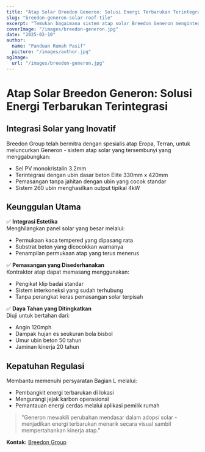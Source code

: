 ```yaml
---
title: "Atap Solar Breedon Generon: Solusi Energi Terbarukan Terintegrasi"
slug: "breedon-generon-solar-roof-tile"
excerpt: "Temukan bagaimana sistem atap solar Breedon Generon mengintegrasikan pembangkitan energi terbarukan dengan estetika atap tradisional."
coverImage: "/images/breedon-generon.jpg"
date: "2025-02-10"
author:
  name: "Panduan Rumah Pasif"
  picture: "/images/author.jpg"
ogImage:
  url: "/images/breedon-generon.jpg"
---
```


# Atap Solar Breedon Generon: Solusi Energi Terbarukan Terintegrasi

## Integrasi Solar yang Inovatif

Breedon Group telah bermitra dengan spesialis atap Eropa, Terran, untuk meluncurkan Generon - sistem atap solar yang tersembunyi yang menggabungkan:

- Sel PV monokristalin 3.2mm
- Terintegrasi dengan ubin dasar beton Elite 330mm x 420mm
- Pemasangan tanpa jahitan dengan ubin yang cocok standar
- Sistem 260 ubin menghasilkan output tipikal 4kW

## Keunggulan Utama

✅ **Integrasi Estetika**  
Menghilangkan panel solar yang besar melalui:
- Permukaan kaca tempered yang dipasang rata
- Substrat beton yang dicocokkan warnanya
- Penampilan permukaan atap yang terus menerus

✅ **Pemasangan yang Disederhanakan**  
Kontraktor atap dapat memasang menggunakan:
- Pengikat klip badai standar
- Sistem interkoneksi yang sudah terhubung
- Tanpa perangkat keras pemasangan solar terpisah

✅ **Daya Tahan yang Ditingkatkan**  
Diuji untuk bertahan dari:
- Angin 120mph
- Dampak hujan es seukuran bola bisbol
- Umur ubin beton 50 tahun
- Jaminan kinerja 20 tahun

## Kepatuhan Regulasi

Membantu memenuhi persyaratan Bagian L melalui:
- Pembangkit energi terbarukan di lokasi
- Mengurangi jejak karbon operasional
- Pemantauan energi cerdas melalui aplikasi pemilik rumah

> "Generon mewakili perubahan mendasar dalam adopsi solar - menjadikan energi terbarukan menarik secara visual sambil mempertahankan kinerja atap."  

**Kontak:** [Breedon Group](https://www.breedongroup.com)